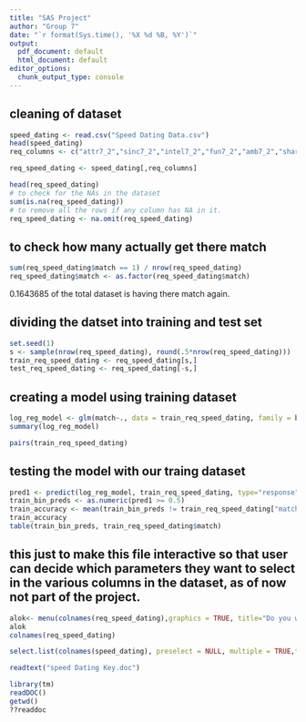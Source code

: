 ```yaml
---
title: "SAS Project"
author: "Group 7"
date: "`r format(Sys.time(), '%X %d %B, %Y')`"
output:
  pdf_document: default
  html_document: default
editor_options:
  chunk_output_type: console
---
```


## cleaning of dataset

```r
speed_dating <- read.csv("Speed Dating Data.csv")
head(speed_dating)
req_columns <- c("attr7_2","sinc7_2","intel7_2","fun7_2","amb7_2","shar7_2","dec_o","match","gender")

req_speed_dating <- speed_dating[,req_columns]

head(req_speed_dating)
# to check for the NAs in the dataset  
sum(is.na(req_speed_dating))
# to remove all the rows if any column has NA in it.  
req_speed_dating <- na.omit(req_speed_dating)

```


## to check how many actually get there match


```r
sum(req_speed_dating$match == 1) / nrow(req_speed_dating)
req_speed_dating$match <- as.factor(req_speed_dating$match)
```


0.1643685 of the total dataset is having there match again.   


## dividing the datset into training and test set

```r
set.seed(1) 
s <- sample(nrow(req_speed_dating), round(.5*nrow(req_speed_dating)))
train_req_speed_dating <- req_speed_dating[s,]
test_req_speed_dating <- req_speed_dating[-s,]
```


## creating a model using training dataset

```r
log_reg_model <- glm(match~., data = train_req_speed_dating, family = binomial)
summary(log_reg_model)

pairs(train_req_speed_dating)
```


## testing the model with our traing dataset

```r
pred1 <- predict(log_reg_model, train_req_speed_dating, type="response")
train_bin_preds <- as.numeric(pred1 >= 0.5)
train_accuracy <- mean(train_bin_preds != train_req_speed_dating["match"])
train_accuracy
table(train_bin_preds, train_req_speed_dating$match)
```



## this just to make this file interactive so that user can decide which parameters they want to select in the various columns in the dataset, as of now not part of the project.

```r
alok<- menu(colnames(req_speed_dating),graphics = TRUE, title="Do you want this?")
alok
colnames(req_speed_dating)

select.list(colnames(speed_dating), preselect = NULL, multiple = TRUE,title = "Do you want this?", graphics = getOption("menu.graphics"))

readtext("speed Dating Key.doc")


```


```r
library(tm)
readDOC()
getwd()
??readdoc
```


